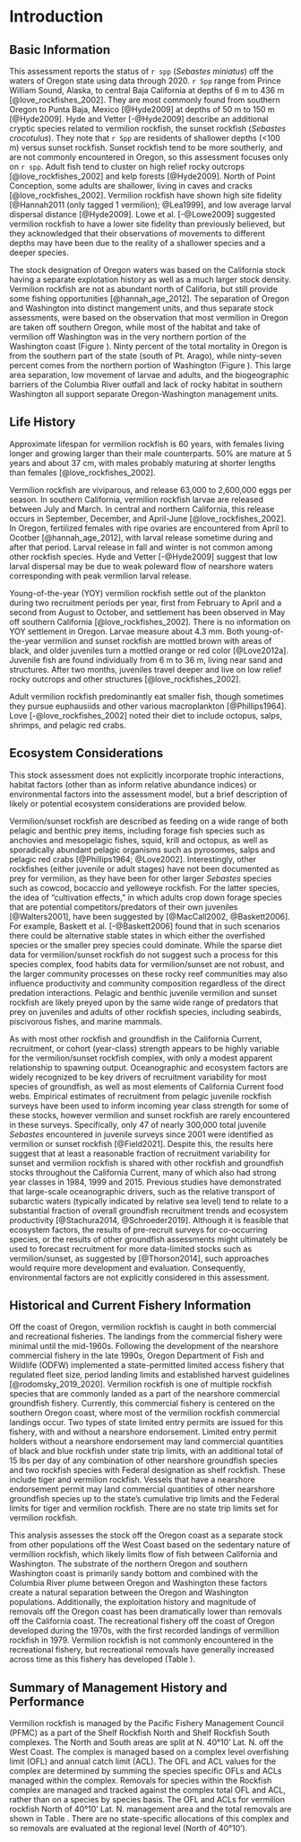 # Introduction
## Basic Information
This assessment reports the status of `r spp` (*Sebastes miniatus*) off the waters of Oregon state using data through 2020. `r Spp` range from Prince William Sound, Alaska, to central Baja California at depths of 6 m to 436 m [@love_rockfishes_2002]. They are most commonly found from southern Oregon to Punta Baja, Mexico [@Hyde2009] at depths of 50 m to 150 m [@Hyde2009].  Hyde and Vetter [-@Hyde2009] describe an additional cryptic species related to vermilion rockfish, the sunset rockfish (*Sebastes crocotulus*). They note that `r Spp` are residents of shallower depths (<100 m) versus sunset rockfish. Sunset rockfish tend to be more southerly, and are not commonly encountered in Oregon, so this assessment focuses only on `r spp`. Adult fish tend to cluster on high relief rocky outcrops [@love_rockfishes_2002] and kelp forests [@Hyde2009]. North of Point Conception, some adults are shallower, living in caves and cracks [@love_rockfishes_2002]. Vermilion rockfish have shown high site fidelity [@Hannah2011 (only tagged 1 vermilion); @Lea1999], and low average larval dispersal distance [@Hyde2009]. Lowe et al. [-@Lowe2009] suggested vermilion rockfish to have a lower site fidelity than previously believed, but they acknowledged that their observations of movements to different depths may have been due to the reality of a shallower species and a deeper species.

The stock designation of Oregon waters was based on the California stock having a separate explotation history as well as a much larger stock density. Vermilion rockfish are not as abundant north of Califoria, but still provide some fishing opportunities [@hannah_age_2012]. The separation of Oregon and Washington into distinct mangement units, and thus separate stock assessments, were based on the observation that most vermilion in Oregon are taken off southern Oregon, while most of the habitat and take of vermilion off Washington was in the very northern portion of the Washington coast (Figure \ref{fig:ORWA-map}). Ninty percent of the total mortality in Oregon is from the southern part of the state (south of Pt. Arago), while ninty-seven percent comes from the northern portion of Washington (Figure \ref{fig:tm-plot}). This large area separation, low movement of larvae and adults, and the biogeographic barriers of the Columbia River outfall and lack of rocky habitat in southern Washington all support separate Oregon-Washington management units.

## Life History 
Approximate lifespan for vermilion rockfish is 60 years, with females living longer and growing larger than their male counterparts. 50% are mature at 5 years and about 37 cm, with males probably maturing at shorter lengths than females [@love_rockfishes_2002].

Vermilion rockfish are viviparous, and release 63,000 to 2,600,000 eggs per season. In southern California, vermilion rockfish larvae are released between July and March. In central and northern California, this release occurs in September, December, and April-June [@love_rockfishes_2002].  In Oregon, fertilized females with ripe ovaries are encountered from April to Ocotber [@hannah_age_2012], with larval release sometime during and after that period. Larval release in fall and winter is not common among other rockfish species. Hyde and Vetter [-@Hyde2009] suggest that low larval dispersal may be due to weak poleward flow of nearshore waters corresponding with peak vermilion larval release. 

Young-of-the-year (YOY) vermilion rockfish settle out of the plankton during two recruitment periods per year, first from February to April and a second from August to October, and settlement has been observed in May off southern California [@love_rockfishes_2002]. There is no information on YOY settlement in Oregon. Larvae measure about 4.3 mm. Both young-of-the-year vermilion and sunset rockfish are mottled brown with areas of black, and older juveniles turn a mottled orange or red color [@Love2012a]. Juvenile fish are found individually from 6 m to 36 m, living near sand and structures. After two months, juveniles travel deeper and live on low relief rocky outcrops and other structures [@love_rockfishes_2002].

Adult vermilion rockfish predominantly eat smaller fish, though sometimes they pursue euphausiids and other various macroplankton [@Phillips1964]. Love [-@love_rockfishes_2002] noted their diet to include octopus, salps, shrimps, and pelagic red crabs. 


## Ecosystem Considerations
This stock assessment does not explicitly incorporate trophic interactions, habitat factors (other than as inform relative abundance indices) or environmental factors into the assessment model, but a brief description of likely or potential ecosystem considerations are provided below. 

Vermilion/sunset rockfish are described as feeding on a wide range of both pelagic and benthic prey items, including forage fish species such as anchovies and mesopelagic fishes, squid, krill and octopus, as well as sporadically abundant
pelagic organisms such as pyrosomes, salps and pelagic red crabs [@Phillips1964; @Love2002]. Interestingly, other rockfishes (either juvenile or adult stages) have not been documented as prey for vermilion, as they have been for other larger *Sebastes* species such as cowcod, bocaccio and yelloweye rockfish. For the latter species, the idea of “cultivation effects,” in which adults crop down forage species that are potential competitors/predators of their own juveniles [@Walters2001], have been suggested by [@MacCall2002, @Baskett2006]. For example, Baskett et al. [-@Baskett2006] found that in such scenarios there could be alternative stable states in which either the overfished species or the smaller prey species could dominate. While the sparse diet data for vermilion/sunset rockfish do not suggest such a process for this species complex, food habits data for vermilion/sunset are not robust, and the larger community processes on these rocky reef communities may also influence productivity and community composition regardless of the direct predation interactions. Pelagic and benthic juvenile vermilion and sunset rockfish are likely preyed upon by the same wide range of predators that prey on juveniles and adults of other rockfish species, including seabirds, piscivorous fishes, and marine mammals.  

As with most other rockfish and groundfish in the California Current, recruitment, or cohort (year-class) strength appears to be highly variable for the vermilion/sunset rockfish complex, with only a modest apparent relationship to spawning output. Oceanographic and ecosystem factors are widely recognized to be key drivers of recruitment variability for most species of groundfish, as well as most elements of California Current food webs. Empirical estimates of recruitment from pelagic juvenile rockfish surveys have been used to inform incoming year class strength for some of these stocks, however vermilion and sunset rockfish are rarely encountered in these surveys. Specifically, only 47 of nearly 300,000 total juvenile *Sebastes* encountered in juvenile surveys since 2001 were identified as vermilion or sunset rockfish [@Field2021]. Despite this, the results here suggest that at least a reasonable fraction of recruitment variability for sunset and vermilion rockfish is shared with other rockfish and groundfish stocks throughout the California Current, many of which also had strong year classes in 1984, 1999 and 2015.  Previous studies have demonstrated that large-scale oceanographic drivers, such as the relative transport of subarctic waters (typically indicated by relative sea level) tend to relate to a substantial fraction of overall groundfish recruitment trends and ecosystem productivity [@Stachura2014, @Schroeder2019].  Although it is feasible that ecosystem factors, the results of pre-recruit surveys for co-occurring species, or the results of other groundfish assessments might ultimately be used to 
forecast recruitment for more data-limited stocks such as vermilion/sunset, as suggested by [@Thorson2014], such approaches would require more development and evaluation.  Consequently, environmental factors are not explicitly considered in this assessment.


## Historical and Current Fishery Information
Off the coast of Oregon, vermilion rockfish is caught in both commercial and recreational fisheries. The landings from the commercial fishery were minimal until the mid-1960s. Following the development of the nearshore commercial fishery in the late 1990s, Oregon Department of Fish and Wildlife (ODFW) implemented a state-permitted limited access fishery that regulated fleet size, period landing limits and established harvest guidelines [@rodomsky_2019_2020]. Vermilion rockfish is one of multiple rockfish species that are commonly landed as a part of the nearshore commercial groundfish fishery. Currently, this commercial fishery is centered on the southern Oregon coast, where most of the vermilion rockfish commercial landings occur.  Two types of state limited entry permits are issued for this fishery, with and without a nearshore endorsement. Limited entry permit holders without a nearshore endorsement may land commercial quantities of black and blue rockfish under state trip limits, with an additional total of 15 lbs per day of any combination of other nearshore groundfish species and two rockfish species with Federal designation as shelf rockfish. These include tiger and vermilion rockfish. Vessels that have a nearshore endorsement permit may land commercial quantities of other nearshore groundfish species up to the state’s cumulative trip limits and the Federal limits for tiger and vermilion rockfish. There are no state trip limits set for vermilion rockfish. 

This analysis assesses the stock off the Oregon coast as a separate stock from other populations off the West Coast based on the sedentary nature of vermillion rockfish, which likely limits flow of fish between California and Washington. The substrate of the northern Oregon and southern Washington coast is primarily sandy bottom and combined with the Columbia River plume between Oregon and Washington these factors create a natural separation between the Oregon and Washington populations. Additionally, the exploitation history and magnitude of removals off the Oregon coast has been dramatically lower than removals off the California coast. The recreational fishery off the coast of Oregon developed during the 1970s, with the first recorded landings of vermillion rockfish in 1979. Vermilion rockfish is not commonly encountered in the recreational fishery, but recreational removals have generally increased across time as this fishery has developed (Table \ref{tab:allcatches}).

## Summary of Management History and Performance
Vermilion rockfish is managed by the Pacific Fishery Management Council (PFMC) as a part of the Shelf Rockfish North and Shelf Rockfish South complexes. The North and South areas are split at N. 40°10’ Lat. N. off the West Coast. The complex is managed based on a complex level overfishing limit (OFL) and annual catch limit (ACL). The OFL and ACL values for the complex are determined by summing the species specific OFLs and ACLs managed within the complex. Removals for species within the Rockfish complex are managed and tracked against the complex total OFL and ACL, rather than on a species by species basis. The OFL and ACLs for vermilion rockfish North of 40°10’ Lat. N. management area and the total removals are shown in Table \ref{tab:OR_vermilion_mgmt}. There are no state-specific allocations of this complex and so removals are evaluated at the regional level (North of 40°10’). 

